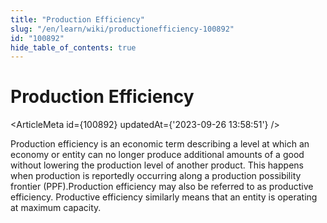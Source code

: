 ```yaml
---
title: "Production Efficiency"
slug: "/en/learn/wiki/productionefficiency-100892"
id: "100892"
hide_table_of_contents: true
---
```



# Production Efficiency

<ArticleMeta id={100892} updatedAt={'2023-09-26 13:58:51'} />
<div className='border-solid border-b border-t-0 my-4 border-[var(--ifm-color-gray-300)]' />

Production efficiency is an economic term describing a level at which an economy or entity can no longer produce additional amounts of a good without lowering the production level of another product. This happens when production is reportedly occurring along a production possibility frontier (PPF).Production efficiency may also be referred to as productive efficiency. Productive efficiency similarly means that an entity is operating at maximum capacity.
